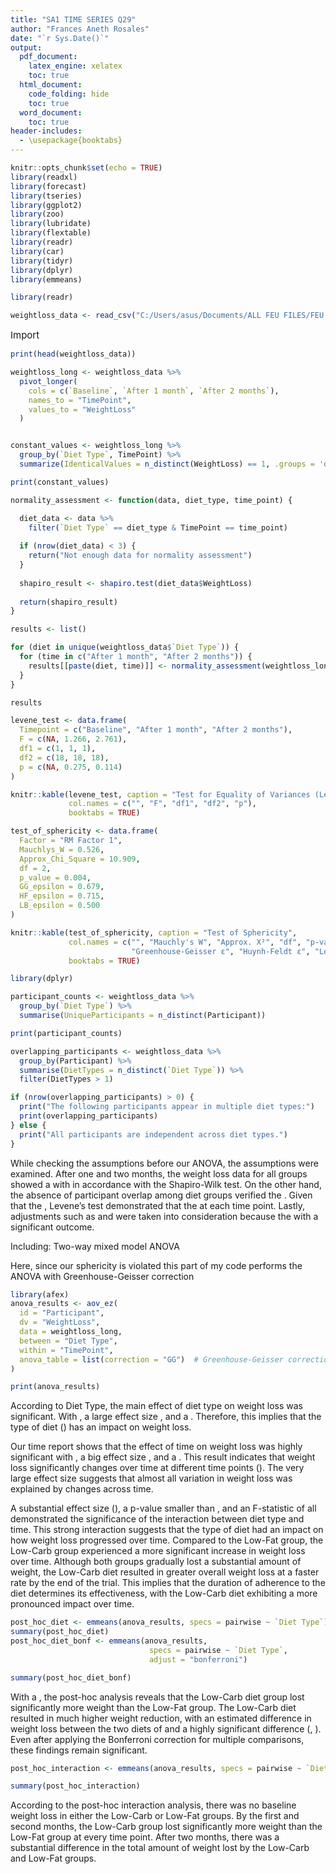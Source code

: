 ---
title: "SA1 TIME SERIES Q29"
author: "Frances Aneth Rosales"
date: "`r Sys.Date()`"
output:
  pdf_document:
    latex_engine: xelatex
    toc: true
  html_document:
    code_folding: hide
    toc: true
  word_document:
    toc: true
header-includes:
  - \usepackage{booktabs}
---

```{r setup , include=FALSE}
knitr::opts_chunk$set(echo = TRUE)
library(readxl)
library(forecast)
library(tseries)
library(ggplot2)
library(zoo)
library(lubridate)
library(flextable)
library(readr)
library(car)
library(tidyr)
library(dplyr)
library(emmeans)
```

```{r 1st, include=FALSE  }
library(readr)

weightloss_data <- read_csv("C:/Users/asus/Documents/ALL FEU FILES/FEU FOLDER 7/APPLIED MULTIVARIATE/SA1/Weight Loss by Diet Type and Time.csv")


```
\newpage


\section{READING THE DATA}
<class style="font-size: 15px;">
Import </class>
```{r show1st  }

print(head(weightloss_data))
```



\newpage
\section{1. Check Assumptions       }

\subsection{Normality: Shapiro-Wilk}

```{r show2NDS, include=  FALSE}
weightloss_long <- weightloss_data %>%
  pivot_longer(
    cols = c(`Baseline`, `After 1 month`, `After 2 months`),
    names_to = "TimePoint",
    values_to = "WeightLoss"
  )


constant_values <- weightloss_long %>%
  group_by(`Diet Type`, TimePoint) %>%
  summarize(IdenticalValues = n_distinct(WeightLoss) == 1, .groups = 'drop')

print(constant_values)

normality_assessment <- function(data, diet_type, time_point) {

  diet_data <- data %>%
    filter(`Diet Type` == diet_type & TimePoint == time_point)
  
  if (nrow(diet_data) < 3) {
    return("Not enough data for normality assessment")
  }
  
  shapiro_result <- shapiro.test(diet_data$WeightLoss)
  
  return(shapiro_result)
}

results <- list()

for (diet in unique(weightloss_data$`Diet Type`)) {
  for (time in c("After 1 month", "After 2 months")) {
    results[[paste(diet, time)]] <- normality_assessment(weightloss_long, diet, time)
  }
}

```
```{r show2NDSshow  }
results
```

\subsection{Homogeneity of Variance: Levene'sTest }


```{r echo=FALSE, results='asis'}
levene_test <- data.frame(
  Timepoint = c("Baseline", "After 1 month", "After 2 months"),
  F = c(NA, 1.266, 2.761),
  df1 = c(1, 1, 1),
  df2 = c(18, 18, 18),
  p = c(NA, 0.275, 0.114)
)

knitr::kable(levene_test, caption = "Test for Equality of Variances (Levene's)", 
             col.names = c("", "F", "df1", "df2", "p"), 
             booktabs = TRUE)

```

\newpage

\subsection{Sphericity: w/ Greenhouse-Geisser}



```{r echo=FALSE, results='asis'}
test_of_sphericity <- data.frame(
  Factor = "RM Factor 1",
  Mauchlys_W = 0.526,
  Approx_Chi_Square = 10.909,
  df = 2,
  p_value = 0.004,
  GG_epsilon = 0.679,
  HF_epsilon = 0.715,
  LB_epsilon = 0.500
)

knitr::kable(test_of_sphericity, caption = "Test of Sphericity", 
             col.names = c("", "Mauchly's W", "Approx. X²", "df", "p-value", 
                           "Greenhouse-Geisser ε", "Huynh-Feldt ε", "Lower Bound ε"),
             booktabs = TRUE)

```

\subsection{Independence}

```{r Normality, include=FALSE}
library(dplyr)

participant_counts <- weightloss_data %>%
  group_by(`Diet Type`) %>%
  summarise(UniqueParticipants = n_distinct(Participant))

print(participant_counts)

overlapping_participants <- weightloss_data %>%
  group_by(Participant) %>%
  summarise(DietTypes = n_distinct(`Diet Type`)) %>%
  filter(DietTypes > 1)
```

```{r Normalityshow  }


if (nrow(overlapping_participants) > 0) {
  print("The following participants appear in multiple diet types:")
  print(overlapping_participants)
} else {
  print("All participants are independent across diet types.")
}


```
\subsubsection{Findings:} 

While checking the assumptions before our ANOVA, the assumptions were examined. After one and two months, the weight loss data for all groups showed a \textbf{normal distribution} with \textbf{p-values > 0.05} in accordance with the Shapiro-Wilk test. On the other hand, the absence of participant overlap among diet groups verified the \textbf{independence of the observations}. Given that the \textbf{p-values were more than 0.05}, Levene's test demonstrated that the \textbf{variances were equal} at each time point. Lastly, adjustments such as \textbf{Huynh-Feldt} and \textbf{Greenhouse-Geisser} were taken into consideration because the \textbf{Mauchly's test of sphericity was violated} with a significant outcome.





\newpage


\section{2. Conduct the Two-Way Mixed Model ANOVA}
\subsection{Main Effect}

Including: Two-way mixed model ANOVA 


\begin{itemize}
    \item \textbf{Between-Subjects Factor:} Diet Type (Low-Carb vs. Low-Fat)
    \item \textbf{Within-Subjects Factor:} Time (Baseline, 1 Month, 2 Months)
    \item \textbf{Dependent Variable:} Weight Loss
\end{itemize}

 
Here, since our sphericity is violated this part of my code performs the ANOVA with Greenhouse-Geisser correction

```{r Homogeneity, include=FALSE}

library(afex)
anova_results <- aov_ez(
  id = "Participant", 
  dv = "WeightLoss", 
  data = weightloss_long, 
  between = "Diet Type", 
  within = "TimePoint",
  anova_table = list(correction = "GG")  # Greenhouse-Geisser correction
)


```

```{r Homogeneityshow  }

print(anova_results)
```
\subsubsection{Findings:}
\textbf{Diet Type:} According to Diet Type, the main effect of diet type on weight loss was significant. With \textbf{F-Stats = 174.71}, a large effect size \textbf{ges = .859}, and a \textbf{p-value < 0.001}. Therefore, this implies that the type of diet (\textit{Low-Carb vs. Low-Fat}) has an impact on weight loss.

\textbf{Time:} Our time report shows that the effect of time on weight loss was highly significant with \textbf{F-Stats = 2889.94}, a big effect size \textbf{ges = .984}, and a \textbf{p-value < 0.001}. This result indicates that weight loss significantly changes over time at different time points (\textit{Baseline, 1 Month, 2 Months}). The very large effect size suggests that almost all variation in weight loss was explained by changes across time.



\section{3. Interaction Effect}
A substantial effect size (\textbf{ges = .827}), a p-value smaller than \textbf{.001}, and an F-statistic of \textbf{ 229.88} all demonstrated the significance of the interaction between diet type and time. This strong interaction suggests that the type of diet had an impact on how weight loss progressed over time. Compared to the Low-Fat group, the Low-Carb group experienced a more significant increase in weight loss over time. Although both groups gradually lost a substantial amount of weight, the Low-Carb diet resulted in greater overall weight loss at a faster rate by the end of the trial. This implies that the duration of adherence to the diet determines its effectiveness, with the Low-Carb diet exhibiting a more pronounced impact over time.

\newpage
\section{POST-HOC}

\subsection{Post-Hoc: Diet Type}

```{r boxplot12, include=FALSE}
post_hoc_diet <- emmeans(anova_results, specs = pairwise ~ `Diet Type`)
summary(post_hoc_diet)
post_hoc_diet_bonf <- emmeans(anova_results, 
                               specs = pairwise ~ `Diet Type`,
                               adjust = "bonferroni")


```

```{r boxplot12show  }
summary(post_hoc_diet_bonf)
```
\subsubsection{Findings:}
With a \textbf{95\% confidence interval}, the post-hoc analysis reveals that the Low-Carb diet group lost significantly more weight than the Low-Fat group. The Low-Carb diet resulted in much higher weight reduction, with an estimated difference in weight loss between the two diets of \textbf{0.793} and a highly significant difference (\textbf{t = 13.218}, \textbf{p-value < .0001}). Even after applying the Bonferroni correction for multiple comparisons, these findings remain significant.


\newpage
\subsection{Post-Hoc: TimePoint}

```{r boxplot122, include=FALSE}
post_hoc_interaction <- emmeans(anova_results, specs = pairwise ~ `Diet Type` * TimePoint)
```

```{r boxplot122show  }
summary(post_hoc_interaction)

```
\subsubsection{Findings:}

According to the post-hoc interaction analysis, there was no baseline weight loss in either the Low-Carb or Low-Fat groups. By the first and second months, the Low-Carb group lost significantly more weight than the Low-Fat group at every time point. After two months, there was a substantial difference in the total amount of weight lost by the Low-Carb and Low-Fat groups.


\newpage







